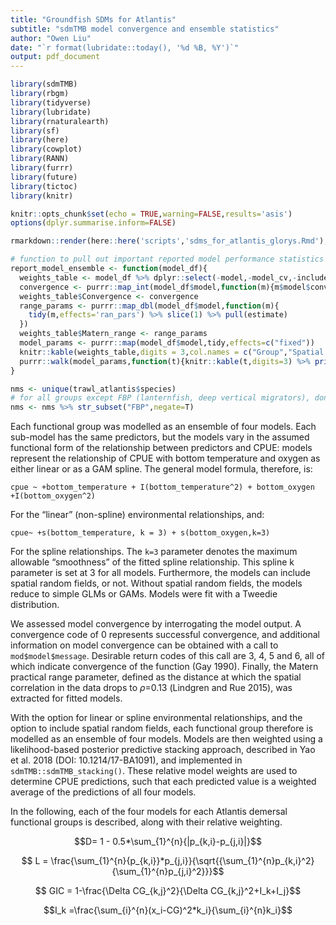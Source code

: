 ```yaml
---
title: "Groundfish SDMs for Atlantis"
subtitle: "sdmTMB model convergence and ensemble statistics"
author: "Owen Liu"
date: "`r format(lubridate::today(), '%d %B, %Y')`"
output: pdf_document
---
```


```r
library(sdmTMB)
library(rbgm)
library(tidyverse)
library(lubridate)
library(rnaturalearth)
library(sf)
library(here)
library(cowplot)
library(RANN)
library(furrr)
library(future)
library(tictoc)
library(knitr)

knitr::opts_chunk$set(echo = TRUE,warning=FALSE,results='asis')
options(dplyr.summarise.inform=FALSE)
```

```r
rmarkdown::render(here::here('scripts','sdms_for_atlantis_glorys.Rmd'),quiet=TRUE)
```

```r
# function to pull out important reported model performance statistics
report_model_ensemble <- function(model_df){
  weights_table <- model_df %>% dplyr::select(-model,-model_cv,-include_substrate,-model_num)
  convergence <- purrr::map_int(model_df$model,function(m){m$model$convergence})
  weights_table$Convergence <- convergence
  range_params <- purrr::map_dbl(model_df$model,function(m){
    tidy(m,effects='ran_pars') %>% slice(1) %>% pull(estimate)
  })
  weights_table$Matern_range <- range_params
  model_params <- purrr::map(model_df$model,tidy,effects=c("fixed"))
  knitr::kable(weights_table,digits = 3,col.names = c("Group","Spatial RF","Env Spline","Weight","Convergence","Matern Range")) %>% print()
  purrr::walk(model_params,function(t){knitr::kable(t,digits=3) %>% print()})
}
```

```r
nms <- unique(trawl_atlantis$species)
# for all groups except FBP (lanternfish, deep vertical migrators), don't use offshore boxes for prediction
nms <- nms %>% str_subset("FBP",negate=T)
```

Each functional group was modelled as an ensemble of four models. Each sub-model has the same predictors, but the models vary in the assumed functional form of the relationship between predictors and CPUE: models represent the relationship of CPUE with bottom temperature and oxygen as either linear or as a GAM spline. The general model formula, therefore, is:

`cpue ~ +bottom_temperature + I(bottom_temperature^2) + bottom_oxygen +I(bottom_oxygen^2)`

For the “linear” (non-spline) environmental relationships, and:

`cpue~ +s(bottom_temperature, k = 3) + s(bottom_oxygen,k=3)`

For the spline relationships. The `k=3` parameter denotes the maximum allowable “smoothness” of the fitted spline relationship. This spline k parameter is set at 3 for all models. Furthermore, the models can include spatial random fields, or not. Without spatial random fields, the models reduce to simple GLMs or GAMs. Models were fit with a Tweedie distribution.

We assessed model convergence by interrogating the model output. A convergence code of 0 represents successful convergence, and additional information on model convergence can be obtained with a call to `mod$model$message`. Desirable return codes of this call are 3, 4, 5 and 6, all of which indicate convergence of the function (Gay 1990). Finally, the Matern practical range parameter, defined as the distance at which the spatial correlation in the data drops to $\rho$=0.13 (Lindgren and Rue 2015), was extracted for fitted models.

With the option for linear or spline environmental relationships, and the option to include spatial random fields, each functional group therefore is modelled as an ensemble of four models. Models are then weighted using a likelihood-based posterior predictive stacking approach, described in Yao et al. 2018 (DOI: 10.1214/17-BA1091), and implemented in `sdmTMB::sdmTMB_stacking()`. These relative model weights are used to determine CPUE predictions, such that each predicted value is a weighted average of the predictions of all four models.

In the following, each of the four models for each Atlantis demersal functional groups is described, along with their relative weighting.

$$D= 1 - 0.5*\sum_{1}^{n}{|p_{k,i}-p_{j,i}|}$$

$$ L = \frac{\sum_{1}^{n}{p_{k,i}}*p_{j,i}}{\sqrt{{\sum_{1}^{n}p_{k,i}^2}{\sum_{1}^{n}p_{j,i}^2}}}$$

$$ GIC = 1-\frac{\Delta CG_{k,j}^2}{\Delta CG_{k,j}^2+I_k+I_j}$$

$$I_k =\frac{\sum_{i}^{n}(x_i-CG)^2*k_i}{\sum_{i}^{n}k_i}$$